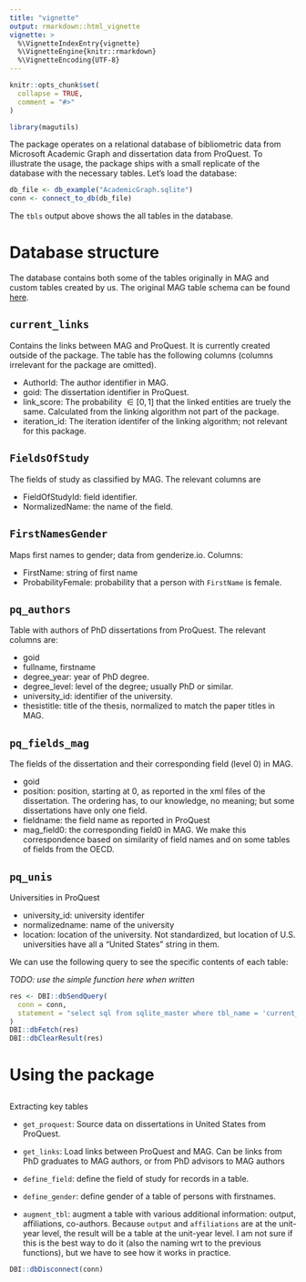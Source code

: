 ```yaml
---
title: "vignette"
output: rmarkdown::html_vignette
vignette: >
  %\VignetteIndexEntry{vignette}
  %\VignetteEngine{knitr::rmarkdown}
  %\VignetteEncoding{UTF-8}
---
```


```r
knitr::opts_chunk$set(
  collapse = TRUE,
  comment = "#>"
)
```

```r
library(magutils)
```


The package operates on a relational database of bibliometric data from Microsoft Academic Graph and dissertation data from ProQuest. To illustrate the usage, the package ships with a small replicate of the database with the necessary tables. Let's load the database:

```r

db_file <- db_example("AcademicGraph.sqlite")
conn <- connect_to_db(db_file)


```
The `tbls` output above shows the all tables in the database.

# Database structure

The database contains both some of the tables originally in MAG and custom tables created by us. The original MAG table schema can be found [here](https://docs.microsoft.com/en-us/academic-services/graph/reference-data-schema#paper-fields-of-study).


## `current_links`
Contains the links between MAG and ProQuest. It is currently created outside of the package. The table has the following columns (columns irrelevant for the package are omitted).

- AuthorId: The author identifier in MAG.
- goid: The dissertation identifier in ProQuest.
- link_score: The probability $\in [0, 1]$ that the linked entities are truely the same. Calculated from the linking algorithm not part of the package.
- iteration_id: The iteration identifer of the linking algorithm; not relevant for this package.


## `FieldsOfStudy`
 
The fields of study as classified by MAG. The relevant columns are 
 
- FieldOfStudyId: field identifier.
- NormalizedName: the name of the field.

## `FirstNamesGender`

Maps first names to gender; data from genderize.io. Columns:

- FirstName: string of first name
- ProbabilityFemale: probability that a person with `FirstName` is female.


## `pq_authors`

Table with authors of PhD dissertations from ProQuest. The relevant columns are:

- goid 
- fullname, firstname
- degree_year: year of PhD degree.
- degree_level: level of the degree; usually PhD or similar.
- university_id: identifier of the university.
- thesistitle: title of the thesis, normalized to match the paper titles in MAG.

## `pq_fields_mag`

The fields of the dissertation and their corresponding field (level 0) in MAG.

- goid
- position: position, starting at 0, as reported in the xml files of the dissertation. The ordering has, to our knowledge, no meaning; but some dissertations have only one field.
- fieldname: the field name as reported in ProQuest
- mag_field0: the corresponding field0 in MAG. We make this correspondence based on similarity of field names and on some tables of fields from the OECD.

## `pq_unis`

Universities in ProQuest

- university_id: university identifer
- normalizedname: name of the university
- location: location of the university. Not standardized, but location of U.S. universities have all a "United States" string in them.



We can use the following query to see the specific contents of each table: 

*TODO: use the simple function here when written*

```r

res <- DBI::dbSendQuery(
  conn = conn,
  statement = "select sql from sqlite_master where tbl_name = 'current_links' and type = 'table' "
)
DBI::dbFetch(res)
DBI::dbClearResult(res)

```

# Using the package


## 



Extracting key tables

- `get_proquest`: Source data on dissertations in United States from ProQuest.

- `get_links`: Load links between ProQuest and MAG. Can be links from PhD graduates to MAG authors, or from PhD advisors to MAG authors

- `define_field`: define the field of study for records in a table. 

- `define_gender`: define gender of a table of persons with firstnames.

- `augment_tbl`: augment a table with various additional information: output, affiliations, co-authors. Because `output` and `affiliations` are at the unit-year level, the result will be a table at the unit-year level. I am not sure if this is the best way to do it (also the naming wrt to the previous functions), but we have to see how it works in practice. 
  

```r
DBI::dbDisconnect(conn)
```














